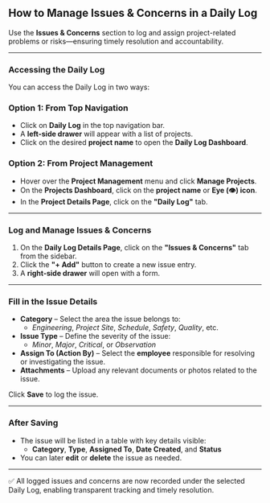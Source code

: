 ## **How to Manage Issues & Concerns in a Daily Log**

Use the **Issues & Concerns** section to log and assign project-related problems or risks—ensuring timely resolution and accountability.

---

### **Accessing the Daily Log**

You can access the Daily Log in two ways:

### **Option 1: From Top Navigation**

- Click on **Daily Log** in the top navigation bar.
- A **left-side drawer** will appear with a list of projects.
- Click on the desired **project name** to open the **Daily Log Dashboard**.

### **Option 2: From Project Management**

- Hover over the **Project Management** menu and click **Manage Projects**.
- On the **Projects Dashboard**, click on the **project name** or **Eye (👁️) icon**.
- In the **Project Details Page**, click on the **"Daily Log"** tab.

---

### **Log and Manage Issues & Concerns**

1. On the **Daily Log Details Page**, click on the **"Issues & Concerns"** tab from the sidebar.
2. Click the **"+ Add"** button to create a new issue entry.
3. A **right-side drawer** will open with a form.

---

### **Fill in the Issue Details**

- **Category** – Select the area the issue belongs to:
    - *Engineering*, *Project Site*, *Schedule*, *Safety*, *Quality*, etc.
- **Issue Type** – Define the severity of the issue:
    - *Minor*, *Major*, *Critical*, or *Observation*
- **Assign To (Action By)** – Select the **employee** responsible for resolving or investigating the issue.
- **Attachments** – Upload any relevant documents or photos related to the issue.

Click **Save** to log the issue.

---

### **After Saving**

- The issue will be listed in a table with key details visible:
    - **Category**, **Type**, **Assigned To**, **Date Created**, and **Status**
- You can later **edit** or **delete** the issue as needed.

---

✅ All logged issues and concerns are now recorded under the selected Daily Log, enabling transparent tracking and timely resolution.
